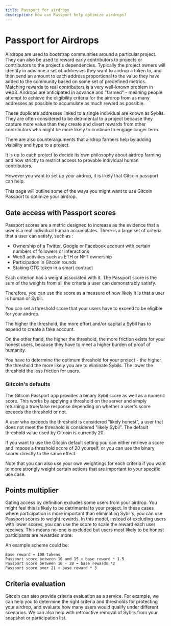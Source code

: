 ```yaml
---
title: Passport for airdrops
description: How can Passport help optimize airdrops?
---
```


# Passport for Airdrops

Airdrops are used to bootstrap communities around a particular project. They can also be used to reward early contributors to projects or contributors to the project's dependencies.
Typically the project owners will identify in advance a set of addresses they want to airdrop a token to, and then send an amount to each address proportional to the value they have added to the community based on some set of predefined metrics.
Matching rewards to real contributors is a very well-known problem in web3. Airdrops are anticipated in advance and "farmed" - meaning people attempt to achieve the eligibility criteria for the airdrop from as many addresses as possible to accumulate as much reward as possible.

These duplicate addresses linked to a single individual are known as Sybils. 
They are often considered to be detrimental to a project because they capture more value than they create and divert rewards from other contributors who might be more likely to continue to engage longer term.

There are also counterarguments that airdrop farmers help by adding visibility and hype to a project.

It is up to each project to decide its own philosophy about airdrop farming and how strictly to restrict access to provable individual human contributors.

However you want to set up your airdrop, it is likely that Gitcoin passport can help.

This page will outline some of the ways you might want to use Gitcoin Passport to optimize your airdrop.

## Gate access with Passport scores

Passport scores are a metric designed to increase as the evidence that a user is a real individual human accumulates. 
There is a large set of criteria that a user can satisfy, such as :

- Ownership of a Twitter, Google or Facebook account with certain numbers of followers or interactions
- Web3 activities such as ETH or NFT ownership
- Participation in Gitcoin rounds
- Staking GTC token in a smart contract

Each criterion has a weight associated with it. The Passport score is the sum of the weights from all the criteria a user can demonstrably satisfy.

Therefore, you can use the score as a measure of how likely it is that a user is human or Sybil. 

You can set a threshold score that your users have to exceed to be eligible for your airdrop. 

The higher the threshold, the more effort and/or capital a Sybil has to expend to create a fake account.

On the other hand, the higher the threshold, the more friction exists for your honest users, because they have to meet a higher burden of proof of humanity.

You have to determine the optimum threshold for your project - the higher the threshold the more likely you are to eliminate Sybils. The lower the threshold the less friction for users.


### Gitcoin's defaults

The Gitcoin Passport app provides a binary Sybil score as well as a numeric score. This works by applying a threshold on the server and simply returning a true/false response depending on whether a user's score exceeds the threshold or not.

A user who exceeds the threshold is considered "likely honest", a user that does not meet the threshold is considered "likely Sybil". The default threshold value used by Gitcoin is currently 20.

If you want to use the Gitcoin default setting you can either retrieve a score and impose a threshold score of 20 yourself, or you can use the binary scorer directly to the same effect.

Note that you can also use your own weightings for each criteria if you want to more strongly weight certain actions that are important to your specific use case.


## Points multiplier

Gating access by definition excludes some users from your airdrop. You might feel this is likely to be detrimental to your project. In these cases where participation is more important than eliminating Sybil's, you can use Passport scores to weight rewards.
In this model, instead of excluding users with lower scores, you can use the score to scale the reward each user receives. This means no-one is excluded but users most likely to be honest participants are rewarded more.

An example scheme could be:

```
Base reward = 100 tokens
Passport score between 10 and 15 ➡️ base reward * 1.5
Passport score between 16 - 20 ➡️ base rewards *2
Passport score over 21 ➡️ base reward * 3
```

## Criteria evaluation

Gitcoin can also provide criteria evaluation as a service. For example, we can help you to determine the right criteria and thresholds for protecting your airdrop, and evaluate how many users would qualify under different scenarios.
We can also help with retroactive removal of Sybils from your snapshot or participation list.
